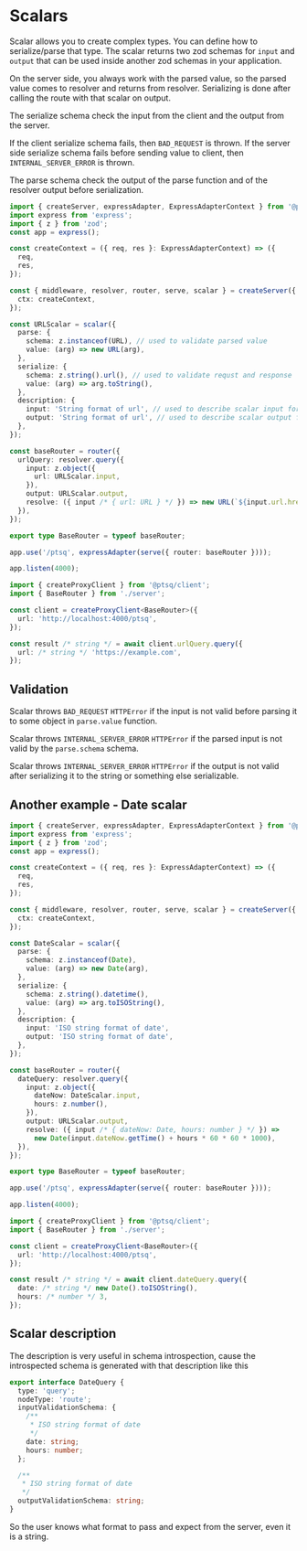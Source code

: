 # Scalars

Scalar allows you to create complex types. You can define how to serialize/parse that type.
The scalar returns two zod schemas for `input` and `output` that can be used inside another zod schemas in your application.

On the server side, you always work with the parsed value, so the parsed value comes to resolver and returns from resolver.
Serializing is done after calling the route with that scalar on output.

The serialize schema check the input from the client and the output from the server.

If the client serialize schema fails, then `BAD_REQUEST` is thrown.
If the server side serialize schema fails before sending value to client, then `INTERNAL_SERVER_ERROR` is thrown.

The parse schema check the output of the parse function and of the resolver output before serialization.

```ts title="server.ts"
import { createServer, expressAdapter, ExpressAdapterContext } from '@ptsq/server';
import express from 'express';
import { z } from 'zod';
const app = express();

const createContext = ({ req, res }: ExpressAdapterContext) => ({
  req,
  res,
});

const { middleware, resolver, router, serve, scalar } = createServer({
  ctx: createContext,
});

const URLScalar = scalar({
  parse: {
    schema: z.instanceof(URL), // used to validate parsed value
    value: (arg) => new URL(arg),
  },
  serialize: {
    schema: z.string().url(), // used to validate requst and response
    value: (arg) => arg.toString(),
  },
  description: {
    input: 'String format of url', // used to describe scalar input for schema
    output: 'String format of url', // used to describe scalar output for schema
  },
});

const baseRouter = router({
  urlQuery: resolver.query({
    input: z.object({
      url: URLScalar.input,
    }),
    output: URLScalar.output,
    resolve: ({ input /* { url: URL } */ }) => new URL(`${input.url.href}/pathname`),
  }),
});

export type BaseRouter = typeof baseRouter;

app.use('/ptsq', expressAdapter(serve({ router: baseRouter })));

app.listen(4000);
```

```ts title="client.ts"
import { createProxyClient } from '@ptsq/client';
import { BaseRouter } from './server';

const client = createProxyClient<BaseRouter>({
  url: 'http://localhost:4000/ptsq',
});

const result /* string */ = await client.urlQuery.query({
  url: /* string */ 'https://example.com',
});
```

## Validation

Scalar throws `BAD_REQUEST` `HTTPError` if the input is not valid before parsing it to some object in `parse.value` function.

Scalar throws `INTERNAL_SERVER_ERROR` `HTTPError` if the parsed input is not valid by the `parse.schema` schema.

Scalar throws `INTERNAL_SERVER_ERROR` `HTTPError` if the output is not valid after serializing it to the string or something else serializable.

## Another example - Date scalar

```ts title="server.ts"
import { createServer, expressAdapter, ExpressAdapterContext } from '@ptsq/server';
import express from 'express';
import { z } from 'zod';
const app = express();

const createContext = ({ req, res }: ExpressAdapterContext) => ({
  req,
  res,
});

const { middleware, resolver, router, serve, scalar } = createServer({
  ctx: createContext,
});

const DateScalar = scalar({
  parse: {
    schema: z.instanceof(Date),
    value: (arg) => new Date(arg),
  },
  serialize: {
    schema: z.string().datetime(),
    value: (arg) => arg.toISOString(),
  },
  description: {
    input: 'ISO string format of date',
    output: 'ISO string format of date',
  },
});

const baseRouter = router({
  dateQuery: resolver.query({
    input: z.object({
      dateNow: DateScalar.input,
      hours: z.number(),
    }),
    output: URLScalar.output,
    resolve: ({ input /* { dateNow: Date, hours: number } */ }) =>
      new Date(input.dateNow.getTime() + hours * 60 * 60 * 1000),
  }),
});

export type BaseRouter = typeof baseRouter;

app.use('/ptsq', expressAdapter(serve({ router: baseRouter })));

app.listen(4000);
```

```ts title="client.ts"
import { createProxyClient } from '@ptsq/client';
import { BaseRouter } from './server';

const client = createProxyClient<BaseRouter>({
  url: 'http://localhost:4000/ptsq',
});

const result /* string */ = await client.dateQuery.query({
  date: /* string */ new Date().toISOString(),
  hours: /* number */ 3,
});
```

## Scalar description

The description is very useful in schema introspection, cause the introspected schema is generated with that description like this

```ts
export interface DateQuery {
  type: 'query';
  nodeType: 'route';
  inputValidationSchema: {
    /**
     * ISO string format of date
     */
    date: string;
    hours: number;
  };

  /**
   * ISO string format of date
   */
  outputValidationSchema: string;
}
```

So the user knows what format to pass and expect from the server, even it is a string.
